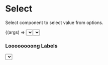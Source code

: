 

<Meta title="Example/Select" component={Select} />

# Select

<Description>Select component to select value from options.</Description>

<Canvas>
  <Story
    name="Local filtering"
    args={{
      style: { width: 200 },
      showSearch: true,
      options: [
        { label: 'Option 1', value: 'option-1' },
        { label: 'Option 2', value: 'option-2' },
      ],
    }}
  >
    {(args) => <Select {...args} />}
  </Story>
</Canvas>

## Props

<ArgsTable of={Select} />

### OptionProps

Ref: [OptionProps@Select@antd@3.x](https://3x.ant.design/components/select/#Option-props)

## Features Beyond `Select@antd@3.x`

- [x] Define the select options by `options` prop.
- [x] Use `option.label` to filter options by default.

## Stories

### JSX Style Options

<Canvas>
  <Story name="JSX Style Options">
    <Select style={{ width: 200 }}>
      <Select.Option value="option-1">Option 1</Select.Option>
      <Select.Option value="option-2">Option 2</Select.Option>
    </Select>
  </Story>
</Canvas>

### Loooooooong Labels

<Canvas>
  <Story name="Loooooooong Labels">
    <Select style={{ width: 200 }}>
      <Select.Option title="Looooooooooooooooooooooooooooooooooong Option 1" value="option-1">
        Looooooooooooooooooooooooooooooooooong Option 1
      </Select.Option>
      <Select.Option title="Looooooooooooooooooooooooooooooooooong Option 2" value="option-2">
        Looooooooooooooooooooooooooooooooooong Option 2
      </Select.Option>
    </Select>
  </Story>
</Canvas>
